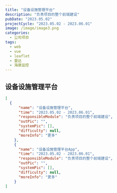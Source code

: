 ```yaml
---
title: "设备设施管理平台"
description: "负责项目的整个前端建设"
pubDate: "2023.05.02"
projectCycle: "2023.05.02 - 2023.06.01"
image: /image/image3.png
categories:
  - 公司项目
tags:
  - web
  - vue
  - leaflet
  - 雷达
  - 海康监控
---
```


## 设备设施管理平台

```json
[
  {
      "name": "设备设施管理平台",
      "time": "2023.05.02 - 2023.06.01",
      "responsibleModule": "负责项目的整个前端建设",
      "outPic": "",
      "systemPic": [],
      "difficulty": null,
      "moreInfo": "更多"
    },
    {
      "name": "设备设施管理平台App",
      "time": "2023.05.02 - 2023.06.01",
      "responsibleModule": "负责项目的整个前端建设",
      "outPic": "",
      "systemPic": [],
      "difficulty": null,
      "moreInfo": "更多"
    }
]
```

